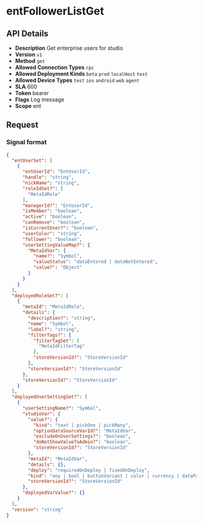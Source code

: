 # entFollowerListGet

## API Details

- **Description** Get enterprise users for studio
- **Version** `v1`
- **Method** `get`
- **Allowed Connection Types** `rpc` 
- **Allowed Deployment Kinds** `beta` `prod` `localHost` `test` 
- **Allowed Device Types** `test` `ios` `android` `web` `agent` 
- **SLA** 600
- **Token** bearer
- **Flags** Log message
- **Scope** ent


## Request

### Signal format

```json
{
  "entUserSet": [
    {
      "entUserId": "EntUserId",
      "handle": "string",
      "nickName": "string",
      "roleIdSet?": [
        "MetaIdRole"
      ],
      "managerId?": "EntUserId",
      "isMember": "boolean",
      "active": "boolean",
      "canRemove": "boolean",
      "isCurrentUser?": "boolean",
      "userColor": "string",
      "follower": "boolean",
      "userSettingValueMap?": {
        "MetaIdVar": {
          "name?": "Symbol",
          "valueStatus": "dataEntered | dataNotEntered",
          "value?": "Object"
        }
      }
    }
  ],
  "deployedRoleSet?": [
    {
      "metaId": "MetaIdRole",
      "details": {
        "description?": "string",
        "name": "Symbol",
        "label?": "string",
        "filterTags?": {
          "filterTagSet": [
            "MetaIdFilterTag"
          ],
          "storeVersionId?": "StoreVersionId"
        },
        "storeVersionId?": "StoreVersionId"
      },
      "storeVersionId?": "StoreVersionId"
    }
  ],
  "deployedUserSettingSet?": [
    {
      "userSettingName?": "Symbol",
      "studioVar": {
        "value?": {
          "kind": "text | pickOne | pickMany",
          "optionDataSourceVarId?": "MetaIdVar",
          "excludeOnUserSettings?": "boolean",
          "doNotShowValueToAdmin?": "boolean",
          "storeVersionId?": "StoreVersionId"
        },
        "metaId": "MetaIdVar",
        "details": {},
        "deploy": "requiredOnDeploy | fixedOnDeploy",
        "kind": "any | bool | buttonVariant | color | currency | dataPartitionPeriod | dataPriority | date | dateTime | day | decimal | deviceSize | deviceType | direction | dividerKind | document | duration | email | fieldVariant | font | html | hyperlink | icon | image | imageCorner | language | location | mapPinShape | mobileNumber | number | paragraph | ratingKind | stroke | symbol | text | themePlacement | time | timeZone | month | quarter | calendar | condition | function | mapping | scheduler | sequence | userSetting | mapOfText | chipSetDay | setOfNumber | setOfText | chipSetTime | tree",
        "storeVersionId?": "StoreVersionId"
      },
      "deployedVarValue?": {}
    }
  ],
  "version": "string"
}
```

